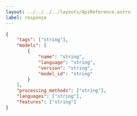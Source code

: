 ---
layout: ../../../../layouts/ApiReference.astro
label: response
---

```json
{
	"tags": ["string"],
	"models": [
		{
			"name": "string",
			"language": "string",
			"version": "string",
			"model_id": "string"
		}
	],
	"processing_methods": ["string"],
	"languages": ["string"],
	"features": ["string"]
}
```
